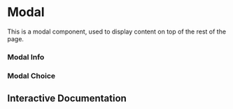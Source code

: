 

<Meta of={Story} />

# Modal

This is a modal component, used to display content on top of the rest of the page.

### Modal Info

<Canvas of={Story.ModalInfo} layout="centered" />

### Modal Choice

<Canvas of={Story.ModalChoice} layout="centered" />

## Interactive Documentation

<Primary />
<Controls />
